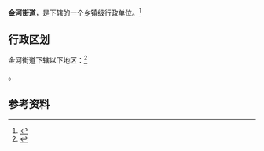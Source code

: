 {{中国乡级行政区|41/17/02/560/000}}

'''金河街道'''，是{{PRC admin/fullname|41/17/02/560/000|3}}下辖的一个[[乡镇|乡镇]]级行政单位。<ref>{{PRC admin/ref sgc|{{PRC admin/parent|41/17/02/560/000}}}}</ref>

== 行政区划 ==

金河街道下辖以下地区：<ref>{{PRC admin/ref sgc|41/17/02/560/000}}</ref>

{{PRC admin/children|41/17/02/560/000}}。

== 参考资料 ==

{{reflist}}

{{行政区划小作品}}
{{PRC admin/navcat|41/17/02/560/000}}